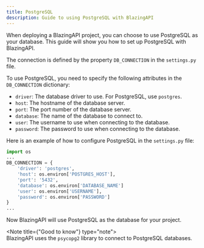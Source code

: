 ```yaml
---
title: PostgreSQL
description: Guide to using PostgreSQL with BlazingAPI
---
```


When deploying a BlazingAPI project, you can choose to use PostgreSQL as your database. This guide will show you how to set up PostgreSQL with BlazingAPI.

The connection is defined by the property `DB_CONNECTION` in the `settings.py` file.

To use PostgreSQL, you need to specify the following attributes in the `DB_CONNECTION` dictionary:

- `driver`: The database driver to use. For PostgreSQL, use `postgres`.
- `host`: The hostname of the database server.
- `port`: The port number of the database server.
- `database`: The name of the database to connect to.
- `user`: The username to use when connecting to the database.
- `password`: The password to use when connecting to the database.

Here is an example of how to configure PostgreSQL in the `settings.py` file:

```python
import os
...
DB_CONNECTION = {
    'driver': 'postgres',
    'host': os.environ['POSTGRES_HOST'],
    'port': '5432',
    'database': os.environ['DATABASE_NAME']
    'user': os.environ['USERNAME'],
    'password': os.environ['PASSWORD']
}
...
```

Now BlazingAPI will use PostgreSQL as the database for your project.

<Note title={"Good to know"} type="note">
    <br/>
    BlazingAPI uses the `psycopg2` library to connect to PostgreSQL databases.
</Note>

